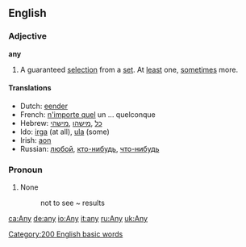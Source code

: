 ==English==

{{rank|into|up|your|58|any|what|do|has}}

===Adjective===
'''any'''

#A guaranteed [[selection]] from a [[set]].  At [[least]] one, [[sometimes]] more.

====Translations====
*Dutch: [[eender]]
*French: [[n'importe quel]] un ... quelconque
*Hebrew: [[כל]] ,[[מישהו]] ,[[מישהי]]
*Ido: [[irga]] (at all), [[ula]] (some)
*Irish: [[aon]]
*Russian: [[любой]], [[кто-нибудь]], [[что-нибудь]]

===Pronoun===

# None
#:not to see ~ results

[[Category:200 English basic words]]

[[ca:Any]]
[[de:any]]
[[io:Any]]
[[it:any]]
[[ru:Any]]
[[uk:Any]]